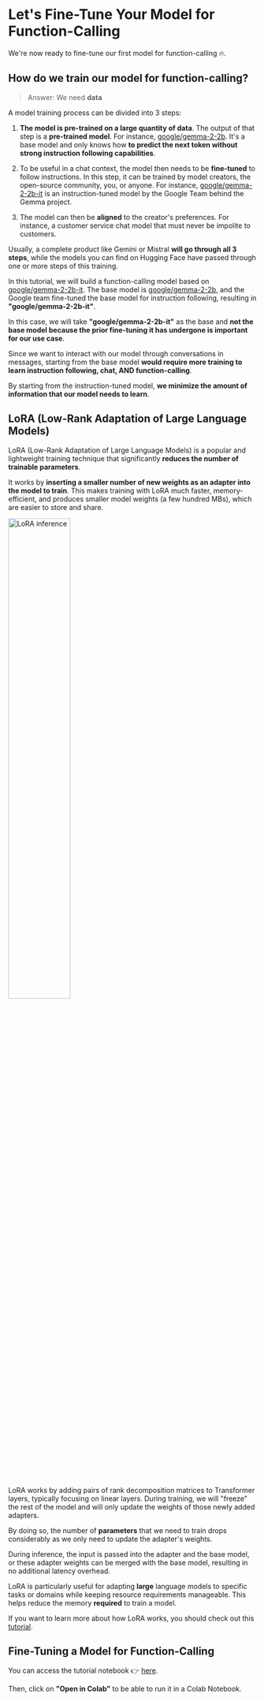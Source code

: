 # Let's Fine-Tune Your Model for Function-Calling

We're now ready to fine-tune our first model for function-calling 🔥.

## How do we train our model for function-calling?

> Answer: We need **data**

A model training process can be divided into 3 steps:

1. **The model is pre-trained on a large quantity of data**. The output of that step is a **pre-trained model**. For instance, [google/gemma-2-2b](https://huggingface.co/google/gemma-2-2b). It's a base model and only knows how **to predict the next token without strong instruction following capabilities**.

2. To be useful in a chat context, the model then needs to be **fine-tuned** to follow instructions. In this step, it can be trained by model creators, the open-source community, you, or anyone. For instance, [google/gemma-2-2b-it](https://huggingface.co/google/gemma-2-2b-it) is an instruction-tuned model by the Google Team behind the Gemma project.

3. The model can then be **aligned** to the creator's preferences. For instance, a customer service chat model that must never be impolite to customers.

Usually, a complete product like Gemini or Mistral **will go through all 3 steps**, while the models you can find on Hugging Face have passed through one or more steps of this training.

In this tutorial, we will build a function-calling model based on [google/gemma-2-2b-it](https://huggingface.co/google/gemma-2-2b-it). The base model is [google/gemma-2-2b](https://huggingface.co/google/gemma-2-2b), and the Google team fine-tuned the base model for instruction following, resulting in **"google/gemma-2-2b-it"**.

In this case, we will take **"google/gemma-2-2b-it"** as the base and **not the base model because the prior fine-tuning it has undergone is important for our use case**.

Since we want to interact with our model through conversations in messages, starting from the base model **would require more training to learn instruction following, chat, AND function-calling**.

By starting from the instruction-tuned model, **we minimize the amount of information that our model needs to learn**.

## LoRA (Low-Rank Adaptation of Large Language Models)

LoRA (Low-Rank Adaptation of Large Language Models) is a popular and lightweight training technique that significantly **reduces the number of trainable parameters**.

It works by **inserting a smaller number of new weights as an adapter into the model to train**. This makes training with LoRA much faster, memory-efficient, and produces smaller model weights (a few hundred MBs), which are easier to store and share.

<img src="https://huggingface.co/datasets/agents-course/course-images/resolve/main/en/unit1/blog_multi-lora-serving_LoRA.gif" alt="LoRA inference" width="50%"/>

LoRA works by adding pairs of rank decomposition matrices to Transformer layers, typically focusing on linear layers. During training, we will "freeze" the rest of the model and will only update the weights of those newly added adapters.

By doing so, the number of **parameters** that we need to train drops considerably as we only need to update the adapter's weights.

During inference, the input is passed into the adapter and the base model, or these adapter weights can be merged with the base model, resulting in no additional latency overhead.

LoRA is particularly useful for adapting **large** language models to specific tasks or domains while keeping resource requirements manageable. This helps reduce the memory **required** to train a model.

If you want to learn more about how LoRA works, you should check out this [tutorial](https://huggingface.co/learn/nlp-course/chapter11/4?fw=pt).

## Fine-Tuning a Model for Function-Calling

You can access the tutorial notebook 👉 [here](https://huggingface.co/agents-course/notebooks/blob/main/bonus-unit1/bonus-unit1.ipynb).

Then, click on **"Open in Colab"** to be able to run it in a Colab Notebook.
